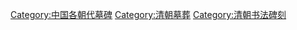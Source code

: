 [[Category:中国各朝代墓碑|Category:中国各朝代墓碑]]
[[Category:清朝墓葬|Category:清朝墓葬]]
[[Category:清朝书法碑刻|Category:清朝书法碑刻]]